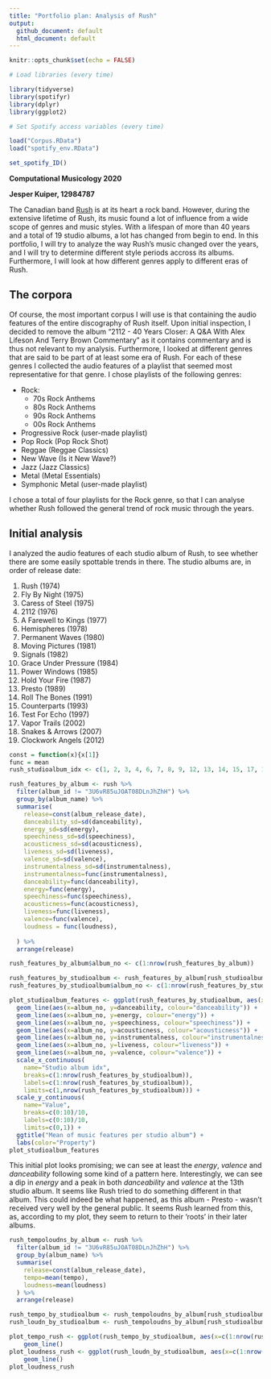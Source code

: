 ```yaml
---
title: "Portfolio plan: Analysis of Rush"
output:
  github_document: default
  html_document: default
---
```


```r
knitr::opts_chunk$set(echo = FALSE)

# Load libraries (every time)

library(tidyverse)
library(spotifyr)
library(dplyr)
library(ggplot2)

# Set Spotify access variables (every time)

load("Corpus.RData")
load("spotify_env.RData")

set_spotify_ID()
```

__Computational Musicology 2020__

__Jesper Kuiper, 12984787__

The Canadian band [Rush](https://bit.ly/2HkT2Sx) is at its heart a rock band. However, during the extensive lifetime of Rush, its music found a lot of influence from a wide scope of genres and music styles. With a lifespan of more than 40 years and a total of 19 studio albums, a lot has changed from begin to end. 
In this portfolio, I will try to analyze the way Rush's music changed over the years, and I will try to determine different style periods accross its albums. Furthermore, I will look at how different genres apply to different eras of Rush. 

## The corpora
Of course, the most important corpus I will use is that containing the audio features of the entire discography of Rush itself. Upon initial inspection, I decided to remove the album "2112 - 40 Years Closer: A Q&A With Alex Lifeson And Terry Brown Commentary" as it contains commentary and is thus not relevant to my analysis. 
Furthermore, I looked at different genres that are said to be part of at least some era of Rush. For each of these genres I collected the audio features of a playlist that seemed most representative for that genre. I chose playlists of the following genres:

 * Rock:
    + 70s Rock Anthems
    + 80s Rock Anthems
    + 90s Rock Anthems
    + 00s Rock Anthems
 * Progressive Rock (user-made playlist)
 * Pop Rock (Pop Rock Shot)
 * Reggae (Reggae Classics)
 * New Wave (Is it New Wave?)
 * Jazz (Jazz Classics)
 * Metal (Metal Essentials)
 * Symphonic Metal (user-made playlist)
 
I chose a total of four playlists for the Rock genre, so that I can analyse whether Rush followed the general trend of rock music through the years. 

## Initial analysis
I analyzed the audio features of each studio album of Rush, to see whether there are some easily spottable trends in there. The studio albums are, in order of release date:

1. Rush (1974)
2. Fly By Night (1975)
3. Caress of Steel (1975)
4. 2112 (1976)
5. A Farewell to Kings (1977)
6. Hemispheres (1978)
7. Permanent Waves (1980)
8. Moving Pictures (1981)
9. Signals (1982)
10. Grace Under Pressure (1984)
11. Power Windows (1985)
12. Hold Your Fire (1987)
13. Presto (1989)
14. Roll The Bones (1991)
15. Counterparts (1993)
16. Test For Echo (1997)
17. Vapor Trails (2002)
19. Snakes & Arrows (2007)
20. Clockwork Angels (2012)

```r
const = function(x){x[1]}
func = mean
rush_studioalbum_idx <- c(1, 2, 3, 4, 6, 7, 8, 9, 12, 13, 14, 15, 17, 19, 20, 21, 24, 27, 30)

rush_features_by_album <- rush %>% 
  filter(album_id != "3U6vR85uJOAT08DLnJhZhH") %>% 
  group_by(album_name) %>%
  summarise(
    release=const(album_release_date),
    danceability_sd=sd(danceability),
    energy_sd=sd(energy),
    speechiness_sd=sd(speechiness),
    acousticness_sd=sd(acousticness),
    liveness_sd=sd(liveness),
    valence_sd=sd(valence),
    instrumentalness_sd=sd(instrumentalness),
    instrumentalness=func(instrumentalness),
    danceability=func(danceability),
    energy=func(energy),
    speechiness=func(speechiness),
    acousticness=func(acousticness),
    liveness=func(liveness),
    valence=func(valence),
    loudness = func(loudness),
    
  ) %>% 
  arrange(release)

rush_features_by_album$album_no <- c(1:nrow(rush_features_by_album))

rush_features_by_studioalbum <- rush_features_by_album[rush_studioalbum_idx,]
rush_features_by_studioalbum$album_no <- c(1:nrow(rush_features_by_studioalbum))

plot_studioalbum_features <- ggplot(rush_features_by_studioalbum, aes(x=album_no)) +
  geom_line(aes(x=album_no, y=danceability, colour="danceability")) + 
  geom_line(aes(x=album_no, y=energy, colour="energy")) + 
  geom_line(aes(x=album_no, y=speechiness, colour="speechiness")) + 
  geom_line(aes(x=album_no, y=acousticness, colour="acousticness")) + 
  geom_line(aes(x=album_no, y=instrumentalness, colour="instrumentalness")) + 
  geom_line(aes(x=album_no, y=liveness, colour="liveness")) + 
  geom_line(aes(x=album_no, y=valence, colour="valence")) + 
  scale_x_continuous(
    name="Studio album idx",
    breaks=c(1:nrow(rush_features_by_studioalbum)), 
    labels=c(1:nrow(rush_features_by_studioalbum)),
    limits=c(1,nrow(rush_features_by_studioalbum))) +
  scale_y_continuous(
    name="Value",
    breaks=c(0:10)/10, 
    labels=c(0:10)/10,
    limits=c(0,1)) +
  ggtitle("Mean of music features per studio album") +
  labs(color="Property")
plot_studioalbum_features
```

This initial plot looks promising; we can see at least the _energy_, _valence_ and _danceability_ following some kind of a pattern here. Interestingly, we can see a dip in _energy_ and a peak in both _danceability_ and _valence_ at the 13th studio album. It seems like Rush tried to do something different in that album. This could indeed be what happened, as this album - Presto - wasn't received very well by the general public. It seems Rush learned from this, as, according to my plot, they seem to return to their 'roots' in their later albums. 

```r
rush_tempoloudns_by_album <- rush %>% 
  filter(album_id != "3U6vR85uJOAT08DLnJhZhH") %>% 
  group_by(album_name) %>%
  summarise(
    release=const(album_release_date),
    tempo=mean(tempo),
    loudness=mean(loudness)
  ) %>% 
  arrange(release)

rush_tempo_by_studioalbum <- rush_tempoloudns_by_album[rush_studioalbum_idx,c("album_name", "release", "tempo")]
rush_loudn_by_studioalbum <- rush_tempoloudns_by_album[rush_studioalbum_idx,c("album_name", "release", "loudness")]

plot_tempo_rush <- ggplot(rush_tempo_by_studioalbum, aes(x=c(1:nrow(rush_tempo_by_studioalbum)), y=tempo)) + 
    geom_line()
plot_loudness_rush <- ggplot(rush_loudn_by_studioalbum, aes(x=c(1:nrow(rush_loudn_by_studioalbum)), y=loudness)) + 
    geom_line()
plot_loudness_rush
    
```

[^1]: The link may not work; this is because for some reason Github inserts a '/' before a bracket. 
